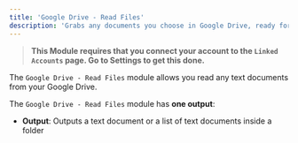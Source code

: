 ```yaml
---
title: 'Google Drive - Read Files'
description: 'Grabs any documents you choose in Google Drive, ready for you to use.'
---
```


>**This Module requires that you connect your account to the `Linked Accounts` page. Go to Settings to get this done.**

The `Google Drive - Read Files` module allows you read any text documents from your Google Drive. 

The `Google Drive - Read Files` module has **one output**:

- **Output**: Outputs a text document or a list of text documents inside a folder
